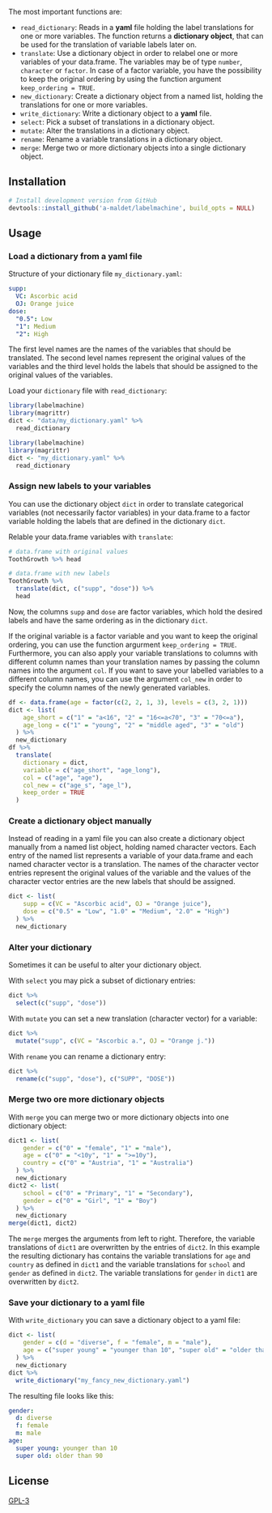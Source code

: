 
The most important functions are:

- `read_dictionary`: Reads in a **yaml** file holding the label translations
  for one or more variables. The function returns a **dictionary object**, that can be
  used for the translation of variable labels later on. 
- `translate`: Use a dictionary object in order to relabel one or more
  variables of your data.frame. The variables may be of type `number`,
  `character` or `factor`. In case of a factor variable, you have the possibility
  to keep the original ordering by using the 
  function argument `keep_ordering = TRUE`.
- `new_dictionary`: Create a dictionary object from a named list, holding the 
  translations for one or more variables.
- `write_dictionary`: Write a dictionary object to a **yaml** file.
- `select`: Pick a subset of translations in a dictionary object.
- `mutate`: Alter the translations in a dictionary
  object.
- `rename`: Rename a variable translations in a dictionary object.
- `merge`: Merge two or more dictionary objects into a single dictionary 
  object.

## Installation

```r
# Install development version from GitHub
devtools::install_github('a-maldet/labelmachine', build_opts = NULL)
```

## Usage

### Load a dictionary from a yaml file

Structure of your dictionary file `my_dictionary.yaml`:
```yaml
supp:
  VC: Ascorbic acid
  OJ: Orange juice
dose:
  "0.5": Low
  "1": Medium
  "2": High
```
The first level names are the names of the variables that should be translated.
The second level names represent
the original values of the variables and the third level holds the labels
that should be assigned to the original values of the variables.

Load your `dictionary` file with `read_dictionary`:
```r
library(labelmachine)
library(magrittr)
dict <- "data/my_dictionary.yaml" %>%
  read_dictionary
```
```r
library(labelmachine)
library(magrittr)
dict <- "my_dictionary.yaml" %>%
  read_dictionary
```

### Assign new labels to your variables

You can use the dictionary object `dict` in order 
to translate categorical variables
(not necessarily factor variables) in your data.frame
to a factor variable holding the labels
that are defined in the dictionary `dict`.

Relable your data.frame variables with `translate`:
```r
# data.frame with original values 
ToothGrowth %>% head

# data.frame with new labels
ToothGrowth %>%
  translate(dict, c("supp", "dose")) %>%
  head
```

Now, the columns `supp` and `dose` are factor variables, which hold the
desired labels and have the same ordering as in the dictionary `dict`.

If the original variable is a factor variable and you want to keep
the original ordering, you can use the function argurment
`keep_ordering = TRUE`.
Furthermore, you can also apply your variable translations to columns with
different column names than your translation names by passing the column names
into the argument `col`.
If you want to save your labelled variables to a different column names, you can
use the argument `col_new` in order to specify the column names of the newly
generated variables.

```r
df <- data.frame(age = factor(c(2, 2, 1, 3), levels = c(3, 2, 1)))
dict <- list(
    age_short = c("1" = "a<16", "2" = "16<=a<70", "3" = "70<=a"),
    age_long = c("1" = "young", "2" = "middle aged", "3" = "old")
  ) %>%
  new_dictionary
df %>%
  translate(
    dictionary = dict, 
    variable = c("age_short", "age_long"), 
    col = c("age", "age"), 
    col_new = c("age_s", "age_l"),
    keep_order = TRUE
  )
```

### Create a dictionary object manually

Instead of reading in a yaml file you can also create a dictionary object manually
from a named list object, holding named character vectors.
Each entry of the named list represents a variable of your data.frame and
each named character vector is a translation. 
The names of the character vector entries represent the original values of
the variable and
the values of the character vector entries are the new labels that should be
assigned.

```r
dict <- list(
    supp = c(VC = "Ascorbic acid", OJ = "Orange juice"),
    dose = c("0.5" = "Low", "1.0" = "Medium", "2.0" = "High")
  ) %>%
  new_dictionary
```

### Alter your dictionary

Sometimes it can be useful to alter your dictionary object.

With `select` you may
pick a subset of dictionary entries:
```r
dict %>%
  select(c("supp", "dose"))
```

With `mutate` you can set a new translation (character vector)
for a variable:
```r
dict %>%
  mutate("supp", c(VC = "Ascorbic a.", OJ = "Orange j."))
```

With `rename` you can rename a dictionary entry:
```r
dict %>%
  rename(c("supp", "dose"), c("SUPP", "DOSE"))
```

### Merge two ore more dictionary objects 

With `merge` you can merge two or more dictionary objects into one dictionary
object:

```r
dict1 <- list(
    gender = c("0" = "female", "1" = "male"),
    age = c("0" = "<10y", "1" = ">=10y"),
    country = c("0" = "Austria", "1" = "Australia")
  ) %>%
  new_dictionary
dict2 <- list(
    school = c("0" = "Primary", "1" = "Secondary"),
    gender = c("0" = "Girl", "1" = "Boy")
  ) %>%
  new_dictionary
merge(dict1, dict2)
```

The `merge` merges the arguments from left to right. Therefore, the 
variable translations of `dict1` are overwritten by the entries of `dict2`.
In this example the resulting dictionary has contains the variable
translations for `age` and `country` as defined in `dict1`
and the variable translations for `school` and `gender` as defined in `dict2`.
The variable translations for `gender` in `dict1` are overwritten by `dict2`.

### Save your dictionary to a yaml file

With `write_dictionary` you can save a dictionary object to a yaml file:

```r
dict <- list(
    gender = c(d = "diverse", f = "female", m = "male"),
    age = c("super young" = "younger than 10", "super old" = "older than 90")
  ) %>%
  new_dictionary
dict %>%
  write_dictionary("my_fancy_new_dictionary.yaml")
```

The resulting file looks like this:
```yaml
gender:
  d: diverse
  f: female
  m: male
age:
  super young: younger than 10
  super old: older than 90
```

## License

[GPL-3]
  
[GPL-3]: https://R-package.github.io/styledTables/LICENSE
[dplyr]: https://cran.r-project.org/web/packages/dplyr/vignettes/dplyr.html
